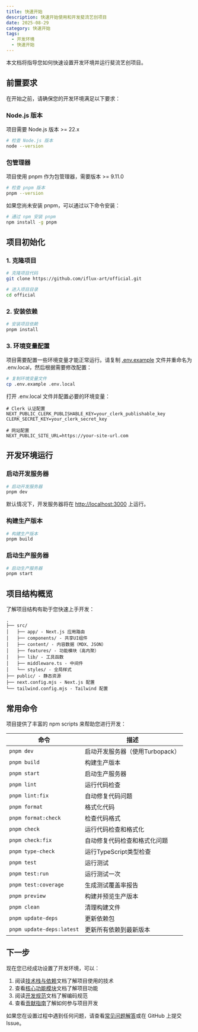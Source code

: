 ---
title: 快速开始
description: 快速开始使用和开发斐流艺创项目
date: 2025-08-29
category: 快速开始
tags:
  - 开发环境
  - 快速开始
---

本文档将指导您如何快速设置开发环境并运行斐流艺创项目。

## 前置要求

在开始之前，请确保您的开发环境满足以下要求：

### Node.js 版本

项目需要 Node.js 版本 >= 22.x

```bash
# 检查 Node.js 版本
node --version
```

### 包管理器

项目使用 pnpm 作为包管理器，需要版本 >= 9.11.0

```bash
# 检查 pnpm 版本
pnpm --version
```

如果您尚未安装 pnpm，可以通过以下命令安装：

```bash
# 通过 npm 安装 pnpm
npm install -g pnpm
```

## 项目初始化

### 1. 克隆项目

```bash
# 克隆项目代码
git clone https://github.com/iflux-art/official.git

# 进入项目目录
cd official
```

### 2. 安装依赖

```bash
# 安装项目依赖
pnpm install
```

### 3. 环境变量配置

项目需要配置一些环境变量才能正常运行。请复制 [.env.example](file://c:\project\official\.env.example) 文件并重命名为 .env.local，然后根据需要修改配置：

```bash
# 复制环境变量文件
cp .env.example .env.local
```

打开 .env.local 文件并配置必要的环境变量：

```env
# Clerk 认证配置
NEXT_PUBLIC_CLERK_PUBLISHABLE_KEY=your_clerk_publishable_key
CLERK_SECRET_KEY=your_clerk_secret_key

# 网站配置
NEXT_PUBLIC_SITE_URL=https://your-site-url.com
```

## 开发环境运行

### 启动开发服务器

```bash
# 启动开发服务器
pnpm dev
```

默认情况下，开发服务器将在 [http://localhost:3000](http://localhost:3000) 上运行。

### 构建生产版本

```bash
# 构建生产版本
pnpm build
```

### 启动生产服务器

```bash
# 启动生产服务器
pnpm start
```

## 项目结构概览

了解项目结构有助于您快速上手开发：

```
.
├── src/
│   ├── app/ - Next.js 应用路由
│   ├── components/ - 共享UI组件
│   ├── content/ - 内容数据（MDX、JSON）
│   ├── features/ - 功能模块（高内聚）
│   ├── lib/ - 工具函数
│   ├── middleware.ts - 中间件
│   └── styles/ - 全局样式
├── public/ - 静态资源
├── next.config.mjs - Next.js 配置
└── tailwind.config.mjs - Tailwind 配置
```

## 常用命令

项目提供了丰富的 npm scripts 来帮助您进行开发：

| 命令 | 描述 |
|------|------|
| `pnpm dev` | 启动开发服务器（使用Turbopack） |
| `pnpm build` | 构建生产版本 |
| `pnpm start` | 启动生产服务器 |
| `pnpm lint` | 运行代码检查 |
| `pnpm lint:fix` | 自动修复代码问题 |
| `pnpm format` | 格式化代码 |
| `pnpm format:check` | 检查代码格式 |
| `pnpm check` | 运行代码检查和格式化 |
| `pnpm check:fix` | 自动修复代码检查和格式化问题 |
| `pnpm type-check` | 运行TypeScript类型检查 |
| `pnpm test` | 运行测试 |
| `pnpm test:run` | 运行测试一次 |
| `pnpm test:coverage` | 生成测试覆盖率报告 |
| `pnpm preview` | 构建并预览生产版本 |
| `pnpm clean` | 清理构建文件 |
| `pnpm update-deps` | 更新依赖包 |
| `pnpm update-deps:latest` | 更新所有依赖到最新版本 |

## 下一步

现在您已经成功设置了开发环境，可以：

1. 阅读[技术栈与依赖](/docs/project/tech-stack)文档了解项目使用的技术
2. 查看[核心功能模块](/docs/features)文档了解项目功能
3. 阅读[开发规范](/docs/development/code-standards)文档了解编码规范
4. 查看[贡献指南](/docs/community/contributing)了解如何参与项目开发

如果您在设置过程中遇到任何问题，请查看[常见问题解答](/docs/getting-started/faq)或在 GitHub 上提交 Issue。